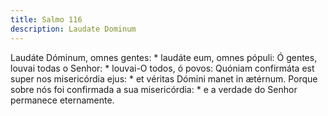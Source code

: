 ```yaml
---
title: Salmo 116
description: Laudate Dominum
---
```


<div class="grid grid-cols-2 gap-5">
  <span class="text-justify">
    Laudáte Dóminum, omnes gentes: * laudáte eum, omnes pópuli:
  </span>
  <span class="text-justify">
    Ó gentes, louvai todas o Senhor: * louvai-O todos, ó povos:
  </span>
  <span class="text-justify">
    Quóniam confirmáta est super nos misericórdia ejus: * et véritas Dómini
    manet in ætérnum.
  </span>
  <span class="text-justify">
    Porque sobre nós foi confirmada a sua misericórdia: * e a verdade do Senhor
    permanece eternamente.
  </span>
</div>
